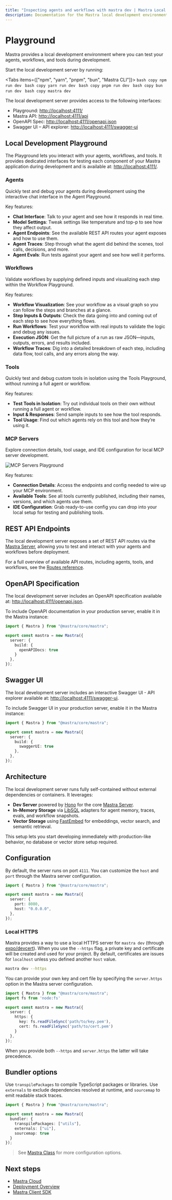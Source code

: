 ```yaml
---
title: "Inspecting agents and workflows with mastra dev | Mastra Local Dev Docs"
description: Documentation for the Mastra local development environment for Mastra applications.
---
```



# Playground

Mastra provides a local development environment where you can test your agents, workflows, and tools during development.

Start the local development server by running:

<Tabs items={["npm", "yarn", "pnpm", "bun", "Mastra CLI"]}>
  <Tab>
    ```bash copy
    npm run dev
    ```
  </Tab>
  <Tab>
    ```bash copy
    yarn run dev
    ```
  </Tab>
  <Tab>
    ```bash copy
    pnpm run dev
    ```
  </Tab>
  <Tab>
    ```bash copy
    bun run dev
    ```
  </Tab>
  <Tab>
    ```bash copy
    mastra dev
    ```
  </Tab>
</Tabs>

The local development server provides access to the following interfaces:

- Playground: [http://localhost:4111/](http://localhost:4111/)
- Mastra API: [http://localhost:4111/api](http://localhost:4111/api)
- OpenAPI Spec: [http://localhost:4111/openapi.json](http://localhost:4111/openapi.json)
- Swagger UI – API explorer: [http://localhost:4111/swagger-ui](http://localhost:4111/swagger-ui)

## Local Development Playground

The Playground lets you interact with your agents, workflows, and tools. It provides dedicated interfaces for testing each component of your Mastra application during development and is available at: [http://localhost:4111/](http://localhost:4111/).

<YouTube id="spGlcTEjuXY" startTime={126}/>

### Agents

Quickly test and debug your agents during development using the interactive chat interface in the Agent Playground.

<VideoPlayer
  src="https://res.cloudinary.com/mastra-assets/video/upload/v1751406022/local-dev-agents-playground_100_m3begx.mp4"
/>

Key features:

- **Chat Interface**: Talk to your agent and see how it responds in real time.
- **Model Settings**: Tweak settings like temperature and top-p to see how they affect output.
- **Agent Endpoints**: See the available REST API routes your agent exposes and how to use them.
- **Agent Traces**: Step through what the agent did behind the scenes, tool calls, decisions, and more.
- **Agent Evals**: Run tests against your agent and see how well it performs.

### Workflows

Validate workflows by supplying defined inputs and visualizing each step within the Workflow Playground.

<VideoPlayer
  src="https://res.cloudinary.com/mastra-assets/video/upload/v1751406027/local-dev-workflows-playground_100_rbc466.mp4"
/>

Key features:

- **Workflow Visualization**: See your workflow as a visual graph so you can follow the steps and branches at a glance.
- **Step Inputs & Outputs**: Check the data going into and coming out of each step to see how everything flows.
- **Run Workflows**: Test your workflow with real inputs to validate the logic and debug any issues.
- **Execution JSON**: Get the full picture of a run as raw JSON—inputs, outputs, errors, and results included.
- **Workflow Traces**: Dig into a detailed breakdown of each step, including data flow, tool calls, and any errors along the way.

### Tools

Quickly test and debug custom tools in isolation using the Tools Playground, without running a full agent or workflow.

<VideoPlayer
  src="https://res.cloudinary.com/mastra-assets/video/upload/v1751406316/local-dev-agents-tools_100_fe1jdt.mp4"
/>

Key features:

- **Test Tools in Isolation**: Try out individual tools on their own without running a full agent or workflow.
- **Input & Responses**: Send sample inputs to see how the tool responds.
- **Tool Usage**: Find out which agents rely on this tool and how they’re using it.


### MCP Servers

Explore connection details, tool usage, and IDE configuration for local MCP server development.

![MCP Servers Playground](/image/local-dev/local-dev-mcp-server-playground.jpg)

Key features:

- **Connection Details**: Access the endpoints and config needed to wire up your MCP environment.
- **Available Tools**:  See all tools currently published, including their names, versions, and which agents use them.
- **IDE Configuration**: Grab ready-to-use config you can drop into your local setup for testing and publishing tools.


## REST API Endpoints

The local development server exposes a set of REST API routes via the [Mastra Server](/docs/deployment/server-deployment), allowing you to test and interact with your agents and workflows before deployment.

For a full overview of available API routes, including agents, tools, and workflows, see the [Routes reference](/reference/cli/dev#routes).

## OpenAPI Specification

The local development server includes an OpenAPI specification available at: [http://localhost:4111/openapi.json](http://localhost:4111/openapi.json).

To include OpenAPI documentation in your production server, enable it in the Mastra instance:

```typescript {6} filename="src/mastra/index.ts" copy
import { Mastra } from "@mastra/core/mastra";

export const mastra = new Mastra({
  server: {
    build: {
      openAPIDocs: true
    }
  },
});
```

## Swagger UI

The local development server includes an interactive Swagger UI - API explorer available at: [http://localhost:4111/swagger-ui](http://localhost:4111/swagger-ui).

To include Swagger UI in your production server, enable it in the Mastra instance:

```typescript {6} filename="src/mastra/index.ts" copy
import { Mastra } from "@mastra/core/mastra";

export const mastra = new Mastra({
  server: {
    build: {
      swaggerUI: true
    },
  },
});
```

## Architecture

The local development server runs fully self-contained without external dependencies or containers. It leverages:

- **Dev Server** powered by [Hono](https://hono.dev) for the core [Mastra Server](/docs/deployment/server).
- **In-Memory Storage** via [LibSQL](https://libsql.org/) adapters for agent memory, traces, evals, and workflow snapshots.
- **Vector Storage** using [FastEmbed](https://github.com/qdrant/fastembed) for embeddings, vector search, and semantic retrieval.

This setup lets you start developing immediately with production-like behavior, no database or vector store setup required.

## Configuration

By default, the server runs on port `4111`. You can customize the `host` and `port` through the Mastra server configuration.

```typescript {5,6} filename="src/mastra/index.ts" copy
import { Mastra } from "@mastra/core/mastra";

export const mastra = new Mastra({
  server: {
    port: 8080,
    host: "0.0.0.0",
  },
});
```

### Local HTTPS

Mastra provides a way to use a local HTTPS server for `mastra dev` (through [expo/devcert](https://github.com/expo/devcert)). When you use the `--https` flag, a private key and certificate will be created and used for your project. By default, certificates are issues for `localhost` unless you defined another `host` value.

```bash
mastra dev --https
```

You can provide your own key and cert file by specifying the `server.https` option in the Mastra server configuration.

```typescript {2,6-9} filename="src/mastra/index.ts" copy
import { Mastra } from "@mastra/core/mastra";
import fs from 'node:fs'

export const mastra = new Mastra({
  server: {
    https: {
      key: fs.readFileSync('path/to/key.pem'),
      cert: fs.readFileSync('path/to/cert.pem')
    }
  },
});
```

When you provide both `--https` and `server.https` the latter will take precedence.

## Bundler options

Use `transpilePackages` to compile TypeScript packages or libraries. Use `externals` to exclude dependencies resolved at runtime, and `sourcemap` to emit readable stack traces.

```typescript filename="src/mastra/index.ts" copy
import { Mastra } from "@mastra/core/mastra";

export const mastra = new Mastra({
  bundler: {
    transpilePackages: ["utils"],
    externals: ["ui"],
    sourcemap: true
  }
});
```

> See [Mastra Class](../../reference/core/mastra-class.mdx) for more configuration options.


## Next steps

- [Mastra Cloud](/docs/mastra-cloud/overview)
- [Deployment Overview](/docs/deployment/overview)
- [Mastra Client SDK](/docs/client-js/overview)

